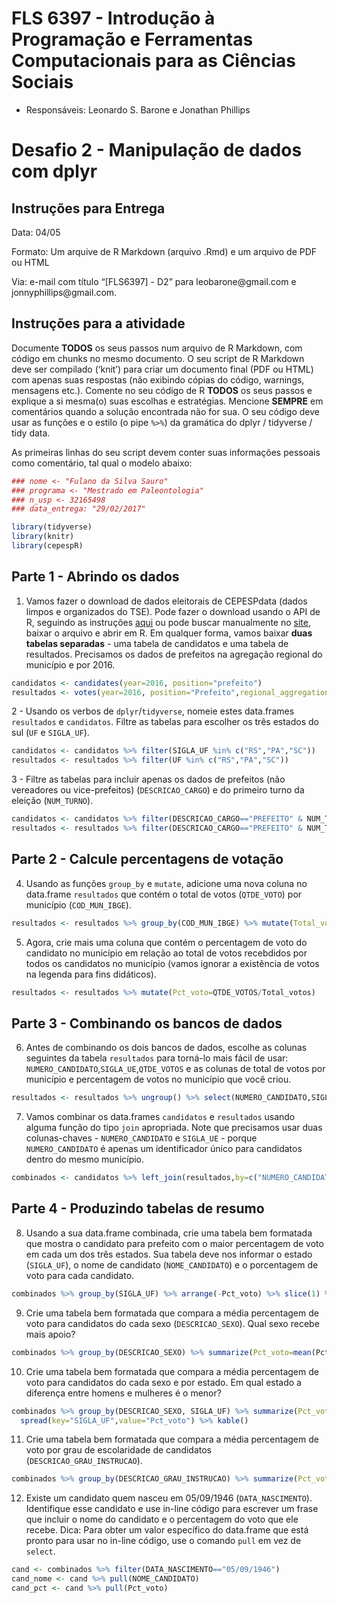 #  FLS 6397 - Introdução à Programação e Ferramentas Computacionais para as Ciências Sociais

- Responsáveis: Leonardo S. Barone e Jonathan Phillips

# Desafio 2 - Manipulação de dados com dplyr

## Instruções para Entrega

Data: 04/05

Formato: Um arquive de R Markdown (arquivo .Rmd) e um arquivo de PDF ou HTML

Via: e-mail com título "[FLS6397] - D2" para leobarone@gmail.com e jonnyphillips@gmail.com.

## Instruções para a atividade

Documente __TODOS__ os seus passos num arquivo de R Markdown, com código em chunks no mesmo documento. O seu script de R Markdown deve ser compilado ('knit') para criar um documento final (PDF ou HTML) com apenas suas respostas (não exibindo cópias do código, warnings, mensagens etc.). Comente no seu código de R __TODOS__ os seus passos e explique a si mesma(o) suas escolhas e estratégias. Mencione __SEMPRE__ em comentários quando a solução encontrada não for sua. O seu código deve usar as funções e o estilo (o pipe `%>%`) da gramática do dplyr / tidyverse / tidy data.

As primeiras linhas do seu script devem conter suas informações pessoais como comentário, tal qual o modelo abaixo:

```r
### nome <- "Fulano da Silva Sauro"
### programa <- "Mestrado em Paleontologia"
### n_usp <- 32165498
### data_entrega: "29/02/2017"
```

```r
library(tidyverse)
library(knitr)
library(cepespR)
```

## Parte 1 - Abrindo os dados

1. Vamos fazer o download de dados eleitorais de CEPESPdata (dados limpos e organizados do TSE). Pode fazer o download usando o API de R, seguindo as instruções [aqui](https://github.com/Cepesp-Fgv/cepesp-r) ou pode buscar manualmente no [site](http://cepesp.io), baixar o arquivo e abrir em R. Em qualquer forma, vamos baixar **duas tabelas separadas** - uma tabela de candidatos e uma tabela de resultados. Precisamos os dados de prefeitos na agregação regional do município e por 2016. 

```r
candidatos <- candidates(year=2016, position="prefeito")
resultados <- votes(year=2016, position="Prefeito",regional_aggregation="Municipality")
```

2 - Usando os verbos de `dplyr`/`tidyverse`, nomeie estes data.frames `resultados` e `candidatos`. Filtre as tabelas para escolher os três estados do sul (`UF` e `SIGLA_UF`).

```r
candidatos <- candidatos %>% filter(SIGLA_UF %in% c("RS","PA","SC"))
resultados <- resultados %>% filter(UF %in% c("RS","PA","SC"))
```

3 - Filtre as tabelas para incluir apenas os dados de prefeitos (não vereadores ou vice-prefeitos) (`DESCRICAO_CARGO`) e do primeiro turno da eleição (`NUM_TURNO`). 

```r
candidatos <- candidatos %>% filter(DESCRICAO_CARGO=="PREFEITO" & NUM_TURNO==1)
resultados <- resultados %>% filter(DESCRICAO_CARGO=="PREFEITO" & NUM_TURNO==1)
```

## Parte 2 - Calcule percentagens de votação

4. Usando as funções `group_by` e `mutate`, adicione uma nova coluna no data.frame `resultados` que contém o total de votos (`QTDE_VOTO`) por município (`COD_MUN_IBGE`).

```r
resultados <- resultados %>% group_by(COD_MUN_IBGE) %>% mutate(Total_votos=sum(QTDE_VOTOS,na.rm=TRUE))
```

5. Agora, crie mais uma coluna que contém o percentagem de voto do candidato no município em relação ao total de votos recebdidos por todos os candidatos no município (vamos ignorar a existência de votos na legenda para fins didáticos).

```r
resultados <- resultados %>% mutate(Pct_voto=QTDE_VOTOS/Total_votos)
```

## Parte 3 - Combinando os bancos de dados

6. Antes de combinando os dois bancos de dados, escolhe as colunas seguintes da tabela `resultados` para torná-lo mais fácil de usar: `NUMERO_CANDIDATO`,`SIGLA_UE`,`QTDE_VOTOS` e as colunas de total de votos por município e percentagem de votos no município que você criou.

```r
resultados <- resultados %>% ungroup() %>% select(NUMERO_CANDIDATO,SIGLA_UE,QTDE_VOTOS,Total_votos,Pct_voto)
```

7. Vamos combinar os data.frames `candidatos` e `resultados` usando alguma função do tipo `join` apropriada. Note que precisamos usar duas colunas-chaves - `NUMERO_CANDIDATO` e `SIGLA_UE` - porque `NUMERO_CANDIDATO` é apenas um identificador único para candidatos dentro do mesmo município. 

```r
combinados <- candidatos %>% left_join(resultados,by=c("NUMERO_CANDIDATO","SIGLA_UE"))
```

## Parte 4 - Produzindo tabelas de resumo

8. Usando a sua data.frame combinada, crie uma tabela bem formatada que mostra o candidato para prefeito com o maior percentagem de voto em cada um dos três estados. Sua tabela deve nos informar o estado (`SIGLA_UF`), o nome de candidato (`NOME_CANDIDATO`) e o porcentagem de voto para cada candidato.

```r
combinados %>% group_by(SIGLA_UF) %>% arrange(-Pct_voto) %>% slice(1) %>% select(SIGLA_UF,NOME_CANDIDATO,Pct_voto) %>% kable()
```

9. Crie uma tabela bem formatada que compara a média percentagem de voto para candidatos do cada sexo (`DESCRICAO_SEXO`). Qual sexo recebe mais apoio?

```r
combinados %>% group_by(DESCRICAO_SEXO) %>% summarize(Pct_voto=mean(Pct_voto,na.rm=TRUE))
```

10. Crie uma tabela bem formatada que compara a média percentagem de voto para candidatos do cada sexo e por estado. Em qual estado a diferença entre homens e mulheres é o menor?

```r
combinados %>% group_by(DESCRICAO_SEXO, SIGLA_UF) %>% summarize(Pct_voto=mean(Pct_voto,na.rm=TRUE)) %>% 
  spread(key="SIGLA_UF",value="Pct_voto") %>% kable()
```

11. Crie uma tabela bem formatada que compara a média percentagem de voto por grau de escolaridade de candidatos (`DESCRICAO_GRAU_INSTRUCAO`).

```r
combinados %>% group_by(DESCRICAO_GRAU_INSTRUCAO) %>% summarize(Pct_voto=mean(Pct_voto,na.rm=TRUE)) %>% kable()
```

12. Existe um candidato quem nasceu em 05/09/1946 (`DATA_NASCIMENTO`). Identifique esse candidato e use in-line código para escrever um frase que incluir o nome do candidato e o percentagem do voto que ele recebe. Dica: Para obter um valor específico do data.frame que está pronto para usar no in-line código, use o comando `pull` em vez de `select`.

```r
cand <- combinados %>% filter(DATA_NASCIMENTO=="05/09/1946")
cand_nome <- cand %>% pull(NOME_CANDIDATO)
cand_pct <- cand %>% pull(Pct_voto)
```
 